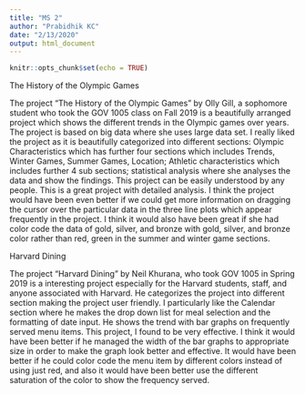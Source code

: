 ```yaml
---
title: "MS 2"
author: "Prabidhik KC"
date: "2/13/2020"
output: html_document
---
```


```r
knitr::opts_chunk$set(echo = TRUE)
```

The History of the Olympic Games

The project "The History of the Olympic Games" by Olly Gill, a sophomore student who took the GOV 1005 class on Fall 2019 is a beautifully arranged project which shows the different trends in the Olympic games over years. The project is based on big data where she uses large data set. I really liked the project as it is beautifully categorized into different sections: Olympic Characteristics which has further four sections which includes Trends, Winter Games, Summer Games, Location; Athletic characteristics which includes further 4 sub sections; statistical analysis where she analyses the data and show the findings. This project can be easily understood by any people. This is a great project with detailed analysis. I think the project would have been even better if we could get more information on dragging the cursor over the particular data in the three line plots which appear frequently in the project. I think it would also have been great if she had color code the data of gold, silver, and bronze with gold, silver, and bronze color rather than red, green in the summer and winter game sections.



Harvard Dining

The project "Harvard Dining" by Neil Khurana, who took GOV 1005 in Spring 2019 is a interesting project especially for the Harvard students, staff, and anyone associated with Harvard. He categorizes the project into different section making the project user friendly. I particularly like the Calendar section where he makes the drop down list for meal selection and the formatting of date input. He shows the trend with bar graphs on frequently served menu items. This project, I found to be very effective. I think it would have been better if he managed the width of the bar graphs to appropriate size in order to make the graph look better and effective. It would have been better if he could color code the menu item by different colors instead of using just red, and also it would have been better use the different saturation of the color to show the frequency served.